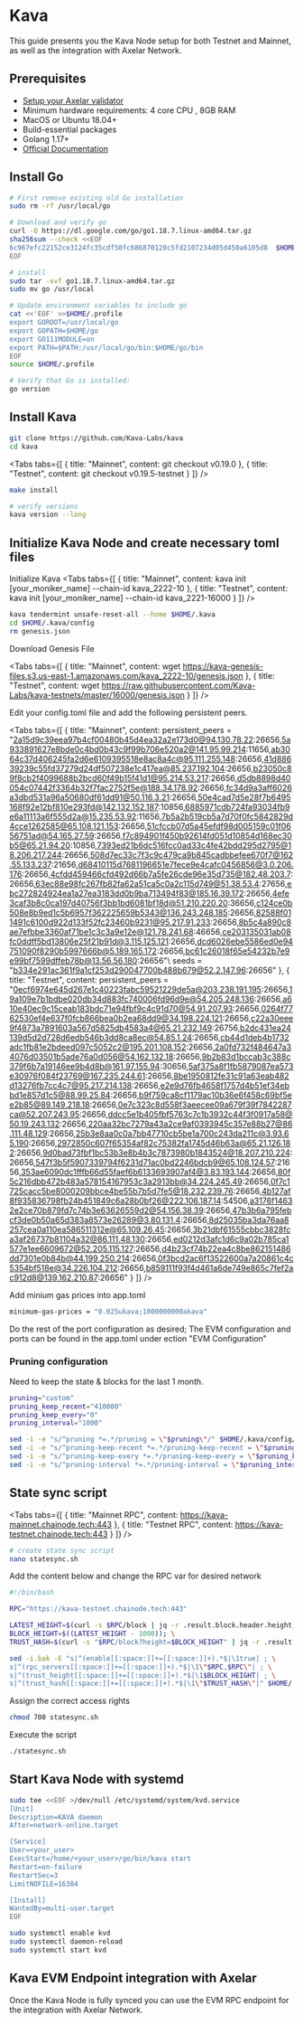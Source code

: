 # Kava


This guide presents you the Kava Node setup for both Testnet and Mainnet, as well as the integration with Axelar Network.

## Prerequisites

- [Setup your Axelar validator](/validator/setup)
- Minimum hardware requirements: 4 core CPU , 8GB RAM
- MacOS or Ubuntu 18.04+
- Build-essential packages
- Golang 1.17+
- [Official Documentation](https://docs.kava.io/docs/participate/validator-node/)

## Install Go
```bash
# First remove existing old Go installation
sudo rm -rf /usr/local/go

# Download and verify go
curl -O https://dl.google.com/go/go1.18.7.linux-amd64.tar.gz
sha256sum --check <<EOF
6c967efc22152ce3124fc35cdf50fc686870120c5fd2107234d05d450a6105d8  $HOME/go1.18.7.linux-amd64.tar.gz
EOF

# install
sudo tar -xvf go1.18.7.linux-amd64.tar.gz
sudo mv go /usr/local

# Update environment variables to include go
cat <<'EOF' >>$HOME/.profile
export GOROOT=/usr/local/go
export GOPATH=$HOME/go
export GO111MODULE=on
export PATH=$PATH:/usr/local/go/bin:$HOME/go/bin
EOF
source $HOME/.profile

# Verify that Go is installed:
go version
```

## Install Kava
```bash
git clone https://github.com/Kava-Labs/kava
cd kava
```

<Tabs tabs={[
{
title: "Mainnet",
content: <CodeBlock language="bash">
git checkout v0.19.0
</CodeBlock>
},
{
title: "Testnet",
content: <CodeBlock language="bash">
git checkout v0.19.5-testnet
</CodeBlock>
}
]} />

```bash
make install

# verify versions
kava version --long
```

## Initialize Kava Node and create necessary toml files

Initialize Kava
<Tabs tabs={[
{
title: "Mainnet",
content: <CodeBlock language="bash">
kava init [your_moniker_name] --chain-id kava_2222-10
</CodeBlock>
},
{
title: "Testnet",
content: <CodeBlock language="bash">
kava init [your_moniker_name] --chain-id kava_2221-16000
</CodeBlock>
}
]} />

```bash
kava tendermint unsafe-reset-all --home $HOME/.kava
cd $HOME/.kava/config
rm genesis.json
```

Download Genesis File

<Tabs tabs={[
{
title: "Mainnet",
content: <CodeBlock language="bash">
wget https://kava-genesis-files.s3.us-east-1.amazonaws.com/kava_2222-10/genesis.json
</CodeBlock>
},
{
title: "Testnet",
content: <CodeBlock language="bash">
wget https://raw.githubusercontent.com/Kava-Labs/kava-testnets/master/16000/genesis.json
</CodeBlock>
}
]} />


Edit your config.toml file and add the following persistent peers.

<Tabs tabs={[
{
title: "Mainnet",
content: <CodeBlock language="bash">
persistent_peers = "2a15d9c39eea97b4cf00480b45d4ea32a2e173d0@94.130.78.22:26656,5a933891627e8bde0c4bd0b43c9f99b706e520a2@141.95.99.214:11656,ab3064c37d406245fa2d6e6109395518e8ac8a4c@95.111.255.148:26656,41d88639239c55fd37279d24df507238e1c417ea@85.237.192.104:26656,b23050c89f8cb2f4099688b2bcd60f49b15f41d1@95.214.53.217:26656,d5db8898d40054c07442f3364b32f7fac2752f5e@188.34.178.92:26656,fc34d9a3aff6026a3dbd531a96a50680df61dd91@50.116.3.21:26656,50e4cad7d5e28f7b6495168f92e12bf810e293fd@142.132.152.187:10856,6885971cdb724fa93034fb9e6a11113a6f555d2a@15.235.53.92:11656,7b5a2b519cb5a7d70f0fc5842829d4cce1262585@65.108.121.153:26656,51cfccb07d5a45efdf98d005159c01f0656751ad@54.165.27.59:26656,f7c894901f450b92614fd051d10854d168ec30b5@65.21.94.20:10856,7393ed21b6dc516fcc0ad33c4fe42bdd295d2795@18.206.217.244:26656,508d7ec33c7f3c9c479ca9b845cadbbefee670f7@162.55.133.237:21656,d68410115d7681196651e7fece9e4cafc0456856@3.0.206.176:26656,4cfdd459466cfd492d66b7a5fe26cde96e35d735@182.48.203.7:26656,63ec88e98fc267fb82fa62a51ca5c0a2c115d749@51.38.53.4:27656,ebc272824924ea1a27ea3183dd0b9ba713494f83@185.16.39.172:26656,4efe3caf3b8c0ca197d40756f3bb1bd6081bf18d@51.210.220.20:36656,c124ce0b508e8b9ed1c5b6957f362225659b5343@136.243.248.185:26656,82588f011491c6100d922d133f52fc23460b9231@95.217.91.233:26656,8b5c4a890c8ae7efbbe3360af71be1c3c3a9e12e@121.78.241.68:46656,ce203135031ab08fc0ddff5bd13806e25f21b91d@3.115.125.121:26656,dcd6026ebe5586ed0e94751090f8290b5997666b@5.189.165.172:26656,bc61c26018f65e54232b7e9e99bf7599dffeb78b@13.56.56.180:26656"\\
seeds = "b334e291ac361f9a1cf253d290047700b488b679@52.2.147.96:26656"
</CodeBlock>
},
{
title: "Testnet",
content: <CodeBlock language="bash">
persistent_peers = "0ecf6974e645d267e1c40223fabc59521229de5a@203.238.191.195:26656,19a109e7b1bdbe020db34d883fc740006fd96d9e@54.205.248.136:26656,a610e40ec9c15ceab183bdc71e94fbf9c4c91d70@54.91.207.93:26656,0264f7762530ef4e637f0fcb866bea0b2ea68dd9@34.198.224.121:26656,c22a30eee9f4873a7891603a567d5825db4583a4@65.21.232.149:26756,b2dc431ea24139d5d2d728d6edb546b3dd8ca8ec@54.85.1.24:26656,cb44d1deb4b1732adc1fb81e2bdeed097c5052c2@195.201.108.152:26656,2a0fd732f484647a34076d03501b5ade76a0d056@54.162.132.18:26656,9b2b83d1bccab3c388c379f6b7a19146ee9b4d8b@161.97.155.94:30656,5af375a8f1fb5879087ea573e30976f084f23769@167.235.244.61:26656,8be1950812fe31c91a63eab482d13276fb7cc4c7@95.217.214.138:26656,e2e9d76fb4658f1757d4b51ef34ebbd1e857d1c5@88.99.25.84:26656,b9f759ca8cf1179ac10b36e6f458c69bf5ee2b85@89.149.218.18:26656,0e7c323c8d558f3aeecee09a679f39f7842287ca@52.207.243.95:26656,ddcc5e1b405fbf5763c7c1b3932c44f3f0917a58@50.19.243.132:26656,220aa32bc7279a43a2ce9af0393945c357e88b27@86.111.48.129:26656,25b3e8aa0c0a7bb47710cb5be1a700c243da211c@3.93.65.190:26656,2972850c607f65354af82c75382fa1745d46b63a@65.21.126.182:26656,9d0bad73fbf1bc53b3e8b4b3c7873980b1843524@18.207.210.224:26656,547f3b5f5907339794f6231d71ac0bd2246bdcb9@65.108.124.57:21656,353ae6090dc1fffb66d55faef6b6133693907af4@3.83.193.144:26656,80f5c216dbb472b483a578154167953c3a2913bb@34.224.245.49:26656,0f7c1725cacc5be8000209bbce4be55b7b5d7fe5@18.232.239.76:26656,4b127af8f935836798fb24b451849c6a28b0bf26@222.106.187.14:54506,a3176f14632e2ce70b879fd7c74b3e63626559d2@54.156.38.39:26656,47b3b6a795febcf3de0b50a65d383a8573e26289@3.80.131.4:26656,8d25035ba3da76aa8257cea0a110ea586511312e@65.109.26.45:26656,3b21dbf61555cbbc3828fca3af26737b81104a32@86.111.48.130:26656,ed0212d3afc1d6c9a02b785ca1577e1ee6609672@52.205.115.127:26656,d4b23cf74b22ea4c8be862151486dd7301e0b84b@44.199.250.214:26656,0f3bcd2ac6f13522600a7a20861c4c5354bf518e@34.226.104.212:26656,b859111f93f4d461a6de749e865c7fef2ac912d8@139.162.210.87:26656"
</CodeBlock>
}
]} />

Add minium gas prices into app.toml
```bash
minimum-gas-prices = "0.025ukava;1000000000akava"
```

Do the rest of the port configuration as desired; The EVM configuration and ports can be found in the app.toml under ection "EVM Configuration"

### Pruning configuration

Need to keep the state & blocks for the last 1 month. 

```bash
pruning="custom"
pruning_keep_recent="410000"
pruning_keep_every="0"
pruning_interval="1000"

sed -i -e "s/^pruning *=.*/pruning = \"$pruning\"/" $HOME/.kava/config/app.toml
sed -i -e "s/^pruning-keep-recent *=.*/pruning-keep-recent = \"$pruning_keep_recent\"/" $HOME/.kava/config/app.toml
sed -i -e "s/^pruning-keep-every *=.*/pruning-keep-every = \"$pruning_keep_every\"/" $HOME/.kava/config/app.toml
sed -i -e "s/^pruning-interval *=.*/pruning-interval = \"$pruning_interval\"/" $HOME/.kava/config/app.toml
```

## State sync script

<Tabs tabs={[
{
title: "Mainnet RPC",
content: <CodeBlock language="bash">
https://kava-mainnet.chainode.tech:443
</CodeBlock>
},
{
title: "Testnet RPC",
content: <CodeBlock language="bash">
https://kava-testnet.chainode.tech:443
</CodeBlock>
}
]} />

```bash
# create state sync script
nano statesync.sh
```

Add the content below and change the RPC var for desired network
```bash
#!/bin/bash

RPC="https://kava-testnet.chainode.tech:443"

LATEST_HEIGHT=$(curl -s $RPC/block | jq -r .result.block.header.height); \
BLOCK_HEIGHT=$((LATEST_HEIGHT - 1000)); \
TRUST_HASH=$(curl -s "$RPC/block?height=$BLOCK_HEIGHT" | jq -r .result.block_id.hash)

sed -i.bak -E "s|^(enable[[:space:]]+=[[:space:]]+).*$|\1true| ; \
s|^(rpc_servers[[:space:]]+=[[:space:]]+).*$|\1\"$RPC,$RPC\"| ; \
s|^(trust_height[[:space:]]+=[[:space:]]+).*$|\1$BLOCK_HEIGHT| ; \
s|^(trust_hash[[:space:]]+=[[:space:]]+).*$|\1\"$TRUST_HASH\"|" $HOME/.kava/config/config.toml
```

Assign the correct access rights
```bash
chmod 700 statesync.sh
```

Execute the script
```bash
./statesync.sh
```


## Start Kava Node with systemd
```bash
sudo tee <<EOF >/dev/null /etc/systemd/system/kvd.service
[Unit]
Description=KAVA daemon
After=network-online.target

[Service]
User=<your_user>
ExecStart=/home/<your_user>/go/bin/kava start
Restart=on-failure
RestartSec=3
LimitNOFILE=16384

[Install]
WantedBy=multi-user.target
EOF

sudo systemctl enable kvd
sudo systemctl daemon-reload
sudo systemctl start kvd
```

## Kava EVM Endpoint integration with Axelar

Once the Kava Node is fully synced you can use the EVM RPC endpoint for the integration with Axelar Network.
